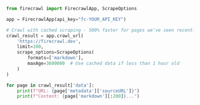 ```python Python
from firecrawl import FirecrawlApp, ScrapeOptions

app = FirecrawlApp(api_key="fc-YOUR_API_KEY")

# Crawl with cached scraping - 500% faster for pages we've seen recently
crawl_result = app.crawl_url(
    'https://firecrawl.dev',
    limit=100,
    scrape_options=ScrapeOptions(
        formats=['markdown'],
        maxAge=3600000  # Use cached data if less than 1 hour old
    )
)

for page in crawl_result['data']:
    print(f"URL: {page['metadata']['sourceURL']}")
    print(f"Content: {page['markdown'][:200]}...")
```
